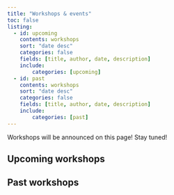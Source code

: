 ```yaml
---
title: "Workshops & events"
toc: false
listing:
  - id: upcoming
    contents: workshops
    sort: "date desc"
    categories: false
    fields: [title, author, date, description]
    include:
        categories: [upcoming]
  - id: past
    contents: workshops
    sort: "date desc"
    categories: false
    fields: [title, author, date, description]
    include:
        categories: [past]
---
```


Workshops will be announced on this page! Stay tuned!

## Upcoming workshops

:::{#upcoming}
:::

## Past workshops

:::{#past}
:::
